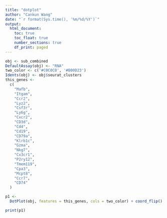 ```yaml
---
title: "dotplot"
author: "Cankun Wang"
date: "`r format(Sys.time(), '%m/%d/%Y')`"
output: 
  html_document:
    toc: true
    toc_float: true
    number_sections: true
    df_print: paged
---
```



```r
obj <- sub_combined
DefaultAssay(obj) <- "RNA"
two_color <- c('#C0C0C0', '#B00D23')
Idents(obj) <- obj$seurat_clusters
this_genes <-
  c(
    "Mafb",
    "Itgam",
    "Ccr2",
    "Lyz2",
    "Csf3r",
    "Ly6g",
    "Cxcr2",
    "CD3d",
    "Cd4",
    "Cd19",
    "CD79a",
    "Klrb1c",
    "Gzma",
    "Nkg7",
    "Cx3cr1",
    "P2ry12",
    "Tmem119",
    "Cpa3",
    "Mcpt8",
    "Ccr7",
    "CD74"
  )

p1 <-
  DotPlot(obj, features = this_genes, cols = two_color) + coord_flip()

print(p1)
```